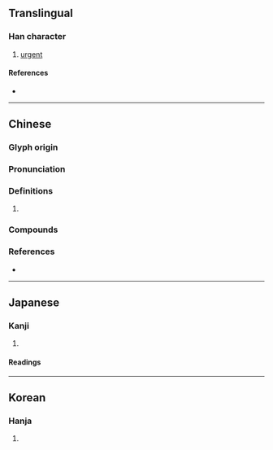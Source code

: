 {{also|偬}}
{{character info/new}}
==Translingual==

===Han character===
{{Han char|rn=9|rad=人|as=11|sn=13|four=27232|canj=OHWP|ids=⿰亻悤}}

# [[urgent]]

====References====
* {{Han ref|kx=0114.150|dkj=01011|dj=0242.230|hdz=10212.020|uh=50AF|ud=20655|bh=B6CD|bd=46797}}

----

==Chinese==
{{zh-forms|s=偬|t2=偬}}

===Glyph origin===
{{Han etym}}

===Pronunciation===
{{zh-pron
|m=zǒng
|c=zung2,zung3
|mc=
|oc=y
|cat=
}}

===Definitions===
{{zh-hanzi}}

# {{rfdef|zh}}

===Compounds===
{{zh-der|倥傯|兵馬倥傯|戎馬倥傯}}

===References===
* {{R:yue:mfccd}}

----

==Japanese==

===Kanji===
{{ja-kanji|grade=|rs=人11}}

# {{rfdef|ja|sort=人11}}

====Readings====
{{ja-readings
|goon=す
|kanon=そう
|kun=くる-しむ}}

----

==Korean==

===Hanja===
{{ko-hanja|hangeul=총|rv=chong|mr=ch'ong}}

# {{rfdef|ko|sort=人11}}